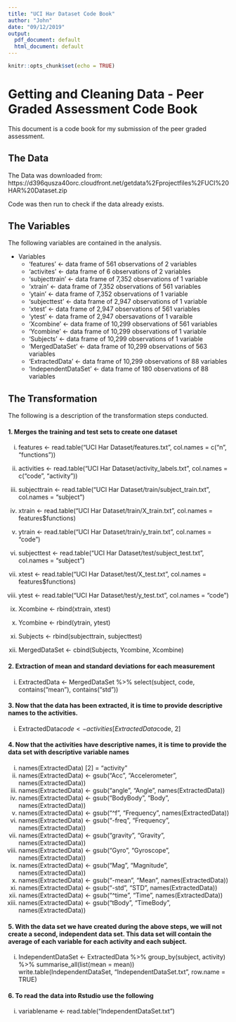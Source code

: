 ```yaml
---
title: "UCI Har Dataset Code Book"
author: "John"
date: "09/12/2019"
output:
  pdf_document: default
  html_document: default
---
```


```r
knitr::opts_chunk$set(echo = TRUE)
```

# Getting and Cleaning Data - Peer Graded Assessment Code Book

This document is a code book for my submission of the peer graded assessment.

## The Data

The Data was downloaded from: https://d396qusza40orc.cloudfront.net/getdata%2Fprojectfiles%2FUCI%20HAR%20Dataset.zip 

Code was then run to check if the data already exists.

## The Variables

The following variables are contained in the analysis.

* Variables
  + 'features' <- data frame of 561 observations of 2 variables
  + 'activites' <- data frame of 6 observations of 2 variables
  + 'subjecttrain' <- data frame of 7,352 observations of 1 variable
  + 'xtrain' <- data frame of 7,352 observations of 561 variables
  + 'ytain' <- data frame of 7,352 observations of 1 variable
  + 'subjecttest' <- data frame of 2,947 observations of 1 variable
  + 'xtest' <- data frame of 2,947 observations of 561 variables
  + 'ytest' <- data frame of 2,947 obersavations of 1 varaible
  + 'Xcombine' <- data frame of 10,299 observations of 561 variables
  + 'Ycombine' <- data frame of 10,299 observations of 1 variable
  + 'Subjects' <- data frame of 10,299 observations of 1 variable
  + 'MergedDataSet' <- data frame of 10,299 observations of 563 variables
  + 'ExtractedData' <- data frame of 10,299 observations of 88 variables
  + 'IndependentDataSet' <- data frame of 180 observations of 88 variables
  
## The Transformation

The following is a description of the transformation steps conducted. 

#### 1. Merges the training and test sets to create one dataset
  i. features <- read.table("UCI Har Dataset/features.txt", col.names = c("n", "functions"))
  ii.  activities <- read.table("UCI Har Dataset/activity_labels.txt", col.names = c("code", "activity"))
  iii.  subjecttrain <- read.table("UCI Har Dataset/train/subject_train.txt", col.names = "subject")
  iv.  xtrain <- read.table("UCI Har Dataset/train/X_train.txt", col.names = features$functions)
  v.  ytrain <- read.table("UCI Har Dataset/train/y_train.txt", col.names = "code")
  vi.  subjecttest <- read.table("UCI Har Dataset/test/subject_test.txt", col.names = "subject")
  vii.  xtest <- read.table("UCI Har Dataset/test/X_test.txt", col.names = features$functions)
  viii.  ytest <- read.table("UCI Har Dataset/test/y_test.txt", col.names = "code")
 
  ix. Xcombine <- rbind(xtrain, xtest)
  x.  Ycombine <- rbind(ytrain, ytest)
  xi.  Subjects <- rbind(subjecttrain, subjecttest)
  xii.  MergedDataSet <- cbind(Subjects, Ycombine, Xcombine)

#### 2. Extraction of mean and standard deviations for each measurement
  i. ExtractedData <- MergedDataSet %>% select(subject, code, contains("mean"), contains("std"))

#### 3. Now that the data has been extracted, it is time to provide descriptive names to the activities.
  i. ExtractedData$code <- activities[ExtractedData$code, 2]

#### 4. Now that the activities have descriptive names, it is time to provide the data set with descriptive variable names
  i. names(ExtractedData) [2] = "activity"
  ii. names(ExtractedData) <- gsub("Acc", "Accelerometer", names(ExtractedData))
  iii. names(ExtractedData) <- gsub("angle", "Angle", names(ExtractedData))
  iv. names(ExtractedData) <- gsub("BodyBody", "Body", names(ExtractedData))
  v. names(ExtractedData) <- gsub("^f", "Frequency", names(ExtractedData))
  vi. names(ExtractedData) <- gsub("-freq", "Frequency", names(ExtractedData))
  vii. names(ExtractedData) <- gsub("gravity", "Gravity", names(ExtractedData))
  viii. names(ExtractedData) <- gsub("Gyro", "Gyroscope", names(ExtractedData))
  ix. names(ExtractedData) <- gsub("Mag", "Magnitude", names(ExtractedData))
  x. names(ExtractedData) <- gsub("-mean", "Mean", names(ExtractedData))
  xi. names(ExtractedData) <- gsub("-std", "STD", names(ExtractedData))
  xii. names(ExtractedData) <- gsub("^time", "Time", names(ExtractedData))
  xiii. names(ExtractedData) <- gsub("tBody", "TimeBody", names(ExtractedData))

#### 5. With the data set we have created during the above steps, we will not create a second, independent data set. This data set will contain the average of each variable for each activity and each subject.
  i. IndependentDataSet <- ExtractedData %>%
    group_by(subject, activity) %>%
    summarise_all(list(mean = mean))
  write.table(IndependentDataSet, "IndependentDataSet.txt", row.name = TRUE)

#### 6. To read the data into Rstudio use the following
  i. variablename <- read.table("IndependentDataSet.txt")




